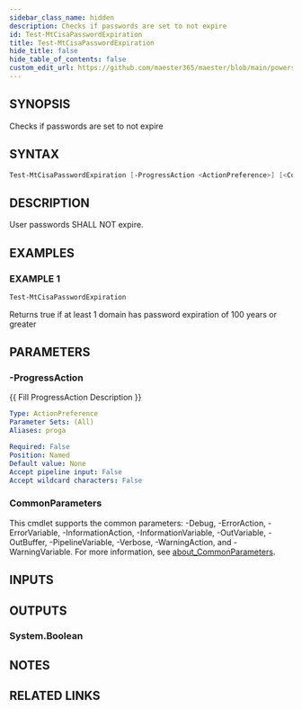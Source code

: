 ```yaml
---
sidebar_class_name: hidden
description: Checks if passwords are set to not expire
id: Test-MtCisaPasswordExpiration
title: Test-MtCisaPasswordExpiration
hide_title: false
hide_table_of_contents: false
custom_edit_url: https://github.com/maester365/maester/blob/main/powershell/public/Test-MtCisaPasswordExpiration.ps1
---
```


## SYNOPSIS

Checks if passwords are set to not expire

## SYNTAX

```powershell
Test-MtCisaPasswordExpiration [-ProgressAction <ActionPreference>] [<CommonParameters>]
```

## DESCRIPTION

User passwords SHALL NOT expire.

## EXAMPLES

### EXAMPLE 1

```powershell
Test-MtCisaPasswordExpiration
```

Returns true if at least 1 domain has password expiration of 100 years or greater

## PARAMETERS

### -ProgressAction

\{\{ Fill ProgressAction Description \}\}

```yaml
Type: ActionPreference
Parameter Sets: (All)
Aliases: proga

Required: False
Position: Named
Default value: None
Accept pipeline input: False
Accept wildcard characters: False
```

### CommonParameters

This cmdlet supports the common parameters: -Debug, -ErrorAction, -ErrorVariable, -InformationAction, -InformationVariable, -OutVariable, -OutBuffer, -PipelineVariable, -Verbose, -WarningAction, and -WarningVariable. For more information, see [about_CommonParameters](http://go.microsoft.com/fwlink/?LinkID=113216).

## INPUTS

## OUTPUTS

### System.Boolean

## NOTES

## RELATED LINKS
